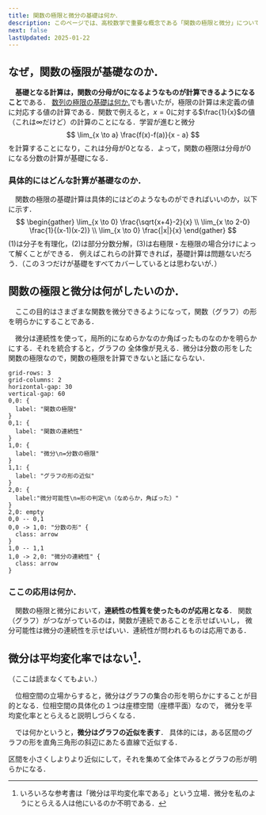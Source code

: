 ```yaml
---
title: 関数の極限と微分の基礎は何か．
description: このページでは、高校数学で重要な概念である「関数の極限と微分」について、基礎概念を解説しています。関数の極限や微分の概念を初めて学ぶ方や、復習したい方にとって、このページは最適な学習教材となるでしょう。
next: false
lastUpdated: 2025-01-22
---
```



<CloudinaryImage txt={imageTxt} wid='900'></CloudinaryImage>

## なぜ，関数の極限が基礎なのか．
　**基礎となる計算は，関数の分母が$0$になるようなものが計算できるようになること**である．
[数列の極限の基礎は何か.](/high_school_math/0301_sequence_limit/)でも書いたが，極限の計算は未定義の値に対応する値の計算である．関数で例えると，$x = 0$に対する$\frac{1}{x}$の値
（これは$\infty$だけど）の計算のことになる．学習が進むと微分
$$
\lim_{x \to a} \frac{f(x)-f(a)}{x - a}
$$
を計算することになり，これは分母が$0$となる．よって，関数の極限は分母が$0$になる分数の計算が基礎になる．

### 具体的にはどんな計算が基礎なのか．
　関数の極限の基礎計算は具体的にはどのようなものができればいいのか，以下に示す．
$$
\begin{gather}
\lim_{x \to 0} \frac{\sqrt{x+4}-2}{x} \\
\lim_{x \to 2-0} \frac{1}{(x-1)(x-2)} \\
\lim_{x \to 0} \frac{|x|}{x}
\end{gather}
$$
(1)は分子を有理化，(2)は部分分数分解，(3)は右極限・左極限の場合分けによって解くことができる．
例えばこれらの計算できれば，基礎計算は問題ないだろう．（この３つだけが基礎をすべてカバーしているとは思わないが．）

## 関数の極限と微分は何がしたいのか．
　ここの目的はさまざまな関数を微分できるようになって，関数（グラフ）の形を明らかにすることである．

　微分は連続性を使って，局所的になめらかなのか角ばったものなのかを明らかにする．それを統合すると，グラフの
全体像が見える．微分は分数の形をした関数の極限なので，関数の極限を計算できないと話にならない．

```d2
grid-rows: 3
grid-columns: 2
horizontal-gap: 30
vertical-gap: 60
0,0: {
  label: "関数の極限"
}
0,1: {
  label: "関数の連続性"
}
1,0: {
  label: "微分\n=分数の極限"
}
1,1: {
  label: "グラフの形の近似"
}
2,0: {
  label:"微分可能性\n=形の判定\n（なめらか，角ばった）"
}
2,0: empty
0,0 -- 0,1
0,0 -> 1,0: "分数の形" {
  class: arrow
}
1,0 -- 1,1
1,0 -> 2,0: "微分の連続性" {
  class: arrow
}
```

### ここの応用は何か．
　関数の極限と微分において，**連続性の性質を使ったものが応用となる**．
関数（グラフ）がつながっているのは，関数が連続であることを示せばいいし，
微分可能性は微分の連続性を示せばいい．連続性が問われるものは応用である．

## 微分は平均変化率ではない[^1]．
（ここは読まなくてもよい．）

　位相空間の立場からすると，微分はグラフの集合の形を明らかにすることが目的となる．位相空間の具体化の１つは座標空間（座標平面）なので，
微分を平均変化率ととらえると説明しづらくなる．

　では何かというと，**微分はグラフの近似を表す**．
具体的には，ある区間のグラフの形を直角三角形の斜辺にあたる直線で近似する．

<ImageWithCaption
    src={image_01}
    alt="グラフの近似の形"
    width="500"
    height="300"
    figcaption="グラフの近似の形"
/>


区間を小さくしよりより近似にして，それを集めて全体でみるとグラフの形が明らかになる．


[^1]:いろいろな参考書は「微分は平均変化率である」という立場．微分を私のようにとらえる人は他にいるのか不明である．